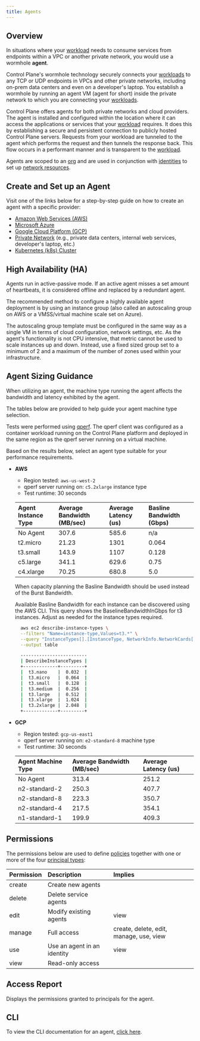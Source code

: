 ```yaml
---
title: Agents
---
```


## Overview

In situations where your [workload](/concepts/workload) needs to consume services from endpoints within a VPC or another private network, you would use a wormhole **agent**.

Control Plane's wormhole technology securely connects your [workloads](/concepts/workload) to any TCP or UDP endpoints in VPCs and other private networks, including on-prem data centers and even on a developer's laptop. You establish a wormhole by running an agent VM (agent for short) inside the private network to which you are connecting your [workloads](/concepts/workload).

Control Plane offers agents for both private networks and cloud providers. The agent is installed and configured within the location where it can access the applications or services that your [workload](/concepts/workload) requires. It does this by establishing a secure and persistent connection to publicly hosted Control Plane servers. Requests from your workload are tunneled to the agent which performs the request and then tunnels the response back. This flow occurs in a performant manner and is transparent to the [workload](/concepts/workload).

Agents are scoped to an [org](/reference/org) and are used in conjunction with [identities](/reference/identity) to set up [network resources](/reference/identity#network-resources-cloud-wormhole).

## Create and Set up an Agent

Visit one of the links below for a step-by-step guide on how to create an agent with a specific provider:

- [Amazon Web Services (AWS)](/guides/setup-agent#aws)
- [Microsoft Azure](/guides/setup-agent#azure)
- [Google Cloud Platform (GCP)](/guides/setup-agent#gcp)
- [Private Network](/guides/setup-agent#private-network) (e.g., private data centers, internal web services, developer's laptop, etc.)
- [Kubernetes (k8s) Cluster](/guides/setup-agent#kubernetes-k8s-cluster)

## High Availability (HA)

Agents run in active-passive mode. If an active agent misses a set amount of heartbeats, it is considered offline and replaced by a redundant agent.

The recommended method to configure a highly available agent deployment is by using an instance group (also called an autoscaling group on AWS or a VMSS/virtual machine scale set on Azure).

The autoscaling group template must be configured in the same way as a single VM in terms of cloud configuration, network settings, etc. As the agent's functionality is not CPU intensive, that metric cannot be used to scale instances up and down. Instead, use a fixed sized group set to a minimum of 2 and a maximum of the number of zones used within your infrastructure.

## Agent Sizing Guidance

When utilizing an agent, the machine type running the agent affects the bandwidth and latency exhibited by the agent.

The tables below are provided to help guide your agent machine type selection.

Tests were performed using [qperf](https://github.com/linux-rdma/qperf/blob/master/src/help.txt). The qperf client was configured as a container workload running on the Control Plane platform and deployed in the same region as the qperf server running on a virtual machine.

Based on the results below, select an agent type suitable for your performance requirements.

- **AWS**

  - Region tested: `aws-us-west-2`
  - qperf server running on: `c5.2xlarge` instance type
  - Test runtime: 30 seconds

  | Agent Instance Type | Average Bandwidth (MB/sec) | Average Latency (us) | Basline Bandwidth (Gbps) |
  | :------------------ | :------------------------- | :------------------- | :------------------------- |
  | No Agent            | 307.6                      | 585.6                | n/a                        |
  | t2.micro            | 21.23                      | 1301                 | 0.064                      |
  | t3.small            | 143.9                      | 1107                 | 0.128                      |
  | c5.large            | 341.1                      | 629.6                | 0.75                       |
  | c4.xlarge           | 70.25                      | 680.8                | 5.0                        |

  <Warning>When capacity planning the Basline Bandwidth should be used instead of the Burst Bandwidth.</Warning>

  Available Basline Bandwidth for each instance can be discovered using the AWS CLI.
   This query shows the BaselineBandwidthInGbps for t3 instances.
   Adjust as needed for the instance types required.

  ```bash
    aws ec2 describe-instance-types \
    --filters "Name=instance-type,Values=t3.*" \
    --query "InstanceTypes[].[InstanceType, NetworkInfo.NetworkCards[0].BaselineBandwidthInGbps] | sort_by(@,&[1])" \
    --output table

    -------------------------
    | DescribeInstanceTypes |
    +-------------+---------+
    |  t3.nano    |  0.032  |
    |  t3.micro   |  0.064  |
    |  t3.small   |  0.128  |
    |  t3.medium  |  0.256  |
    |  t3.large   |  0.512  |
    |  t3.xlarge  |  1.024  |
    |  t3.2xlarge |  2.048  |
    +-------------+---------+
  ```

- **GCP**

  - Region tested: `gcp-us-east1`
  - qperf server running on: `e2-standard-8` machine type
  - Test runtime: 30 seconds

  | Agent Machine Type | Average Bandwidth (MB/sec) | Average Latency (us) |
  | :----------------- | :------------------------- | :------------------- |
  | No Agent           | 313.4                      | 251.2                |
  | n2-standard-2      | 250.3                      | 407.7                |
  | n2-standard-8      | 223.3                      | 350.7                |
  | n2-standard-4      | 217.5                      | 354.1                |
  | n1-standard-1      | 199.9                      | 409.3                |

## Permissions

The permissions below are used to define [policies](/reference/policy) together with one or more of the four
[principal types](/concepts/principal_types):

| Permission | Description                 | Implies                                 |
| :--------- | :-------------------------- | :-------------------------------------- |
| create     | Create new agents           |                                         |
| delete     | Delete service agents       |                                         |
| edit       | Modify existing agents      | view                                    |
| manage     | Full access                 | create, delete, edit, manage, use, view |
| use        | Use an agent in an identity | view                                    |
| view       | Read-only access            |                                         |

## Access Report

Displays the permissions granted to principals for the agent.

## CLI

To view the CLI documentation for an agent, [click here](/reference/cli#agent).

